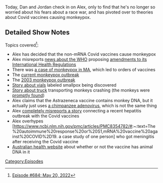 {{DEFAULTSORT:
    #_EPISODE_0684:May 20, 2022
}}{{Episode
    | title           = May 20, 2022
    | caption         = [https://knowledgefight.libsyn.com/684-may-20-2022 Listen to this episode on Libsyn]
    | episodeNumber   = 684
    | length          = 01:12:07
    | airDate         = May 23, 2022
    | coverageDate    = May 20, 2022
    | previousEpisode = [[683: May 16, 2022]]
    | nextEpisode     = [[685: Formulaic Objections Part 7]]
}}

{{Stub}}

Today, Dan and Jordan check in on Alex, only to find that he's no longer so worried about his fears about a race war, and has pivoted over to theories about Covid vaccines causing monkeypox.

==Detailed Show Notes==

Topics covered<ref>[https://knowledgefight.com/research/2022/5/22/episode-684-may-20-2022 Episode #684: May 20, 2022]</ref>:

*Alex has decided that the non-mRNA Covid vaccines cause monkeypox
*Alex misreports [https://www.aap.com.au/factcheck/claims-of-a-who-globalist-takeover-are-out-of-this-world/ news about the WHO] proposing [https://apps.who.int/gb/ebwha/pdf_files/WHA75/A75_18-en.pdf amendments to its International Health Regulations]
*There was [https://www.newsweek.com/monkeypox-cased-uk-massachusetts-case-vaccine-ordered-us-1708075 a case of monkeypox in MA], which led to orders of vaccines
*The [https://www.who.int/emergencies/disease-outbreak-news/item/2022-DON385 current monkeypox outbreak]
*The [https://www.cdc.gov/mmwr/preview/mmwrhtml/mm5227a5.htm 2003 monkeypox outbreak]
*[https://www.cdc.gov/media/releases/2021/s1119-smallpox-vials.html Story about vials] labeled smallpox being discovered
*[https://www.nytimes.com/2022/02/01/us/cdc-monkeys-pennsylvania-truck-crash.html Story about truck] transporting monkeys crashing (the monkeys were [https://www.nbcnews.com/news/us-news/monkeys-loose-pennsylvania-highway-crash-rcna13149 promptly found])
*Alex claims that the Astrazeneca vaccine contains monkey DNA, but it actually just uses [https://extranet.who.int/pqweb/sites/default/files/documents/pl-azd1222-en.pdf a chimpanzee adenovirus], which is not the same thing
*Alex [https://factcheck.afp.com/doc.afp.com.329J2TA completely misreports a story] connecting a recent hepatitis outbreak with the Covid vaccines
*Alex overhypes [https://www.ncbi.nlm.nih.gov/pmc/articles/PMC8354782/#:~:text=The%20autoimmune%20response%20or%20S1,mRNA%20vaccine%20against%20COVID%2D19. a case study of one person] who got meningitis after receiving the Covid vaccine
*[https://www.health.gov.au/initiatives-and-programs/covid-19-vaccines/is-it-true/is-it-true-does-the-vaxzevria-astrazeneca-vaccine-contain-animal-dna Australian health website] about whether or not the vaccine has animal DNA in it

[[Category:Episodes]]
